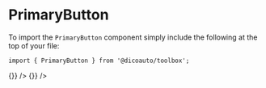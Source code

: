 
<Meta
  title="Toolbox/Button/Primary"
  component={PrimaryButton}
/>

# PrimaryButton

To import the `PrimaryButton` component simply include the following at the top of your file:

```
import { PrimaryButton } from '@dicoauto/toolbox';
```

<Canvas>
  <Story name="Default">
    <PrimaryButton
      label="Action"
      onClick={() => {}}
    />
    <PrimaryButton
      outlined
      label="Action"
      onClick={() => {}}
    />
  </Story>
</Canvas>

<Canvas>
  <Story
    name="Hovered"
    parameters={{ pseudo: { hover: true } }}
  >
    <PrimaryButton label="Action" />
    <PrimaryButton
      outlined
      label="Action"
    />
  </Story>
</Canvas>

<Canvas>
  <Story
    name="Active"
    parameters={{ pseudo: { active: true } }}
  >
    <PrimaryButton label="Action" />
    <PrimaryButton
      outlined
      label="Action"
    />
  </Story>
</Canvas>

<Canvas>
  <Story
    name="Focus"
    parameters={{ pseudo: { focusVisible: true } }}
  >
    <PrimaryButton label="Action" />
    <PrimaryButton
      outlined
      label="Action"
    />
  </Story>
</Canvas>

<Canvas>
  <Story name="Disabled">
    <PrimaryButton
      disabled
      label="Action"
    />
    <PrimaryButton
      disabled
      outlined
      label="Action"
    />
  </Story>
</Canvas>

<Canvas>
  <Story
    name="Visited"
    parameters={{ pseudo: { visited: true } }}
  >
    <PrimaryButton label="Action" />
    <PrimaryButton
      outlined
      label="Action"
    />
  </Story>
</Canvas>
